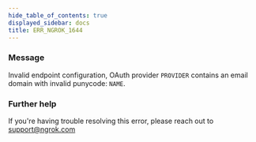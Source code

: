 ```yaml
---
hide_table_of_contents: true
displayed_sidebar: docs
title: ERR_NGROK_1644
---
```


### Message

Invalid endpoint configuration, OAuth provider `PROVIDER` contains an email domain with invalid punycode: `NAME`.

<ErrorDetails />

### Further help

If you're having trouble resolving this error, please reach out to [support@ngrok.com](mailto:support@ngrok.com?subject=Help%20with%20ERR_NGROK_1644)
